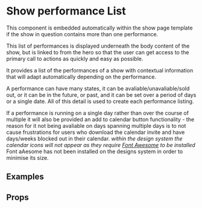 
<Meta title="2 Pattern Library/1 Structure/Show Performance List" component={ShowPerformanceList} />

# Show performance List

This component is embedded automatically within the show page template if the show in question contains more than one performance.

This list of performances is displayed underneath the body content of the show, but is linked to from the hero so that the user can get access to the primary call to actions as quickly and easy as possible. 

It provides a list of the performances of a show with contextual information that will adapt automatically depending on the performance.

A performance can have many states, it can be avaliable/unavaliable/sold out, or it can be in the future, or past, and it can be set over a period of days or a single date. All of this detail is used to create each performance listing.

If a performance is running on a single day rather than over the course of multiple it will also be provided an add to calendar button functionality - the reason for it not being avaliable on days spanning multiple days is to not cause frustrations for users who download the calendar invite and have days/weeks blocked out in their calendar. *within the design system the calendar icons will not appear as they require [Font Awesome](https://fontawesome.com/v4.7.0/) to be installed* Font aAesome has not been installed on the designs system in order to minimise its size.

## Examples 

<Canvas>
    <Story name="LFF 2020 Example">
        <div style={{
            padding: "5px",
            maxWidth: "1000px"
        }}>
             <ShowPerformanceList 
                performances={demoPerformances} 
                showTitle="Lynn + Lucy" 
                showDescription="Lynn + Lucy premieres online at London Film Festival. With your ticket you can enjoy Lynn + Lucy any time for two weeks from the premiere date."
            />
        </div>
    </Story>
</Canvas>


## Props 

<ArgsTable of={ShowPerformanceList} />
